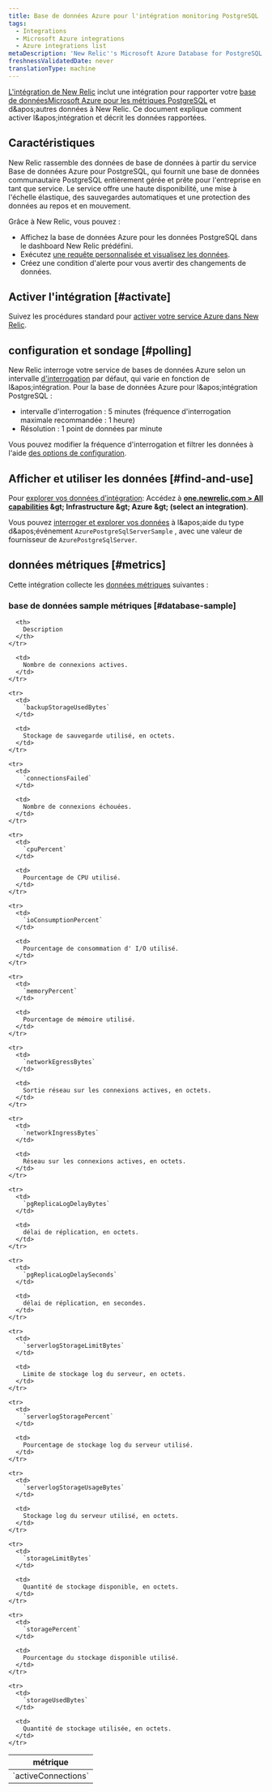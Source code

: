 ```yaml
---
title: Base de données Azure pour l'intégration monitoring PostgreSQL
tags:
  - Integrations
  - Microsoft Azure integrations
  - Azure integrations list
metaDescription: 'New Relic''s Microsoft Azure Database for PostgreSQL integration: what data it reports, and how to enable it.'
freshnessValidatedDate: never
translationType: machine
---
```


[L'intégration de New Relic](/docs/infrastructure/introduction-infra-monitoring) inclut une intégration pour rapporter votre [base de donnéesMicrosoft Azure pour les métriques PostgreSQL](https://docs.microsoft.com/en-gb/azure/postgresql/) et d&amp;apos;autres données à New Relic. Ce document explique comment activer l&amp;apos;intégration et décrit les données rapportées.

## Caractéristiques

New Relic rassemble des données de base de données à partir du service Base de données Azure pour PostgreSQL, qui fournit une base de données communautaire PostgreSQL entièrement gérée et prête pour l'entreprise en tant que service. Le service offre une haute disponibilité, une mise à l'échelle élastique, des sauvegardes automatiques et une protection des données au repos et en mouvement.

Grâce à New Relic, vous pouvez :

* Affichez la base de données Azure pour les données PostgreSQL dans le dashboard New Relic prédéfini.
* Exécutez [une requête personnalisée et visualisez les données](/docs/using-new-relic/data/understand-data/query-new-relic-data).
* Créez une condition d'alerte pour vous avertir des changements de données.

## Activer l'intégration [#activate]

Suivez les procédures standard pour [activer votre service Azure dans New Relic](/docs/infrastructure/microsoft-azure-integrations/getting-started/activate-azure-integrations).

## configuration et sondage [#polling]

New Relic interroge votre service de bases de données Azure selon un intervalle [d'interrogation](/docs/integrations/microsoft-azure-integrations/getting-started/azure-integration-polling) par défaut, qui varie en fonction de l&amp;apos;intégration. Pour la base de données Azure pour l&amp;apos;intégration PostgreSQL :

* intervalle d'interrogation : 5 minutes (fréquence d'interrogation maximale recommandée : 1 heure)
* Résolution : 1 point de données par minute

Vous pouvez modifier la fréquence d'interrogation et filtrer les données à l'aide [des options de configuration](/docs/integrations/new-relic-integrations/getting-started/configure-polling-frequency-data-collection-cloud-integrations).

## Afficher et utiliser les données [#find-and-use]

Pour [explorer vos données d’intégration](/docs/infrastructure/integrations/find-use-infrastructure-integration-data): Accédez à <DNT>**[one.newrelic.com &gt; All capabilities](https://one.newrelic.com/all-capabilities) &amp;gt; Infrastructure &amp;gt; Azure &amp;gt; (select an integration)**</DNT>.

Vous pouvez [interroger et explorer vos données](/docs/using-new-relic/data/understand-data/query-new-relic-data) à l&amp;apos;aide du type d&amp;apos;événement `AzurePostgreSqlServerSample` , avec une valeur de fournisseur de `AzurePostgreSqlServer`.

## données métriques [#metrics]

Cette intégration collecte les [données métriques](/docs/infrastructure/integrations-getting-started/getting-started/understand-integration-data-data-types#metric) suivantes :

### base de données sample métriques [#database-sample]

<table>
  <thead>
    <tr>
      <th style={{ width: "300px" }}>
        métrique
      </th>

      <th>
        Description
      </th>
    </tr>
  </thead>

  <tbody>
    <tr>
      <td>
        `activeConnections`
      </td>

      <td>
        Nombre de connexions actives.
      </td>
    </tr>

    <tr>
      <td>
        `backupStorageUsedBytes`
      </td>

      <td>
        Stockage de sauvegarde utilisé, en octets.
      </td>
    </tr>

    <tr>
      <td>
        `connectionsFailed`
      </td>

      <td>
        Nombre de connexions échouées.
      </td>
    </tr>

    <tr>
      <td>
        `cpuPercent`
      </td>

      <td>
        Pourcentage de CPU utilisé.
      </td>
    </tr>

    <tr>
      <td>
        `ioConsumptionPercent`
      </td>

      <td>
        Pourcentage de consommation d' I/O utilisé.
      </td>
    </tr>

    <tr>
      <td>
        `memoryPercent`
      </td>

      <td>
        Pourcentage de mémoire utilisé.
      </td>
    </tr>

    <tr>
      <td>
        `networkEgressBytes`
      </td>

      <td>
        Sortie réseau sur les connexions actives, en octets.
      </td>
    </tr>

    <tr>
      <td>
        `networkIngressBytes`
      </td>

      <td>
        Réseau sur les connexions actives, en octets.
      </td>
    </tr>

    <tr>
      <td>
        `pgReplicaLogDelayBytes`
      </td>

      <td>
        délai de réplication, en octets.
      </td>
    </tr>

    <tr>
      <td>
        `pgReplicaLogDelaySeconds`
      </td>

      <td>
        délai de réplication, en secondes.
      </td>
    </tr>

    <tr>
      <td>
        `serverlogStorageLimitBytes`
      </td>

      <td>
        Limite de stockage log du serveur, en octets.
      </td>
    </tr>

    <tr>
      <td>
        `serverlogStoragePercent`
      </td>

      <td>
        Pourcentage de stockage log du serveur utilisé.
      </td>
    </tr>

    <tr>
      <td>
        `serverlogStorageUsageBytes`
      </td>

      <td>
        Stockage log du serveur utilisé, en octets.
      </td>
    </tr>

    <tr>
      <td>
        `storageLimitBytes`
      </td>

      <td>
        Quantité de stockage disponible, en octets.
      </td>
    </tr>

    <tr>
      <td>
        `storagePercent`
      </td>

      <td>
        Pourcentage du stockage disponible utilisé.
      </td>
    </tr>

    <tr>
      <td>
        `storageUsedBytes`
      </td>

      <td>
        Quantité de stockage utilisée, en octets.
      </td>
    </tr>
  </tbody>
</table>